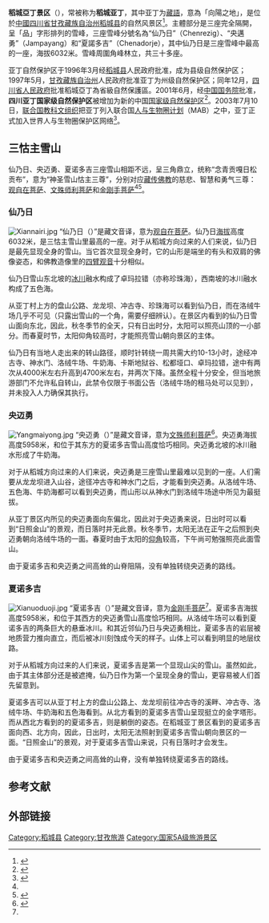 {{for|同名机场|稻城亚丁机场}}
{{Infobox protected area
| name = 四川亚丁国家级自然保护区
| alt_name = 
| iucn_category = 
| photo = Sacred mountain Xiannairi Yading Biosphere Reserve.jpg
| photo_width = 
| photo_alt = 
| photo_caption = 亚丁自然保护区仙乃日雪山
| map = China<!-- or | map_image = -->
| map_width = 
| map_alt = 
| map_caption = 
| relief =
| label = 
| label_position =
| mark =
| marker_size =
| location = [[中國|中國]][[四川省|四川省]][[甘孜藏族自治州|甘孜藏族自治州]][[稻城县|稻城县]]
| nearest_city = 
| coords = {{coord|28|22|N|100|14|E|display=inline}}
| coords_ref = 
| area_km2 = 3815.06
| designation =
| authorized =
| created =
| designated =
| established = 1996年3月20日<ref>{{cite web|title=四川亚丁国家级自然保护区|url=http://www.papc.cn/html/reserve/2671-1.htm|website=中国自然保护区标本资源共享平台|publisher=中国林业科学研究院|accessdate=2018-10-03|archivedate=2018-10-03|archiveurl=https://web.archive.org/web/20181003125336/http://www.papc.cn/html/reserve/2671-1.htm|dead-url=no}}</ref>
| visitation_num = 
| visitation_year = 
| visitation_ref =
| governing_body =
| administrator = 亚丁国家级自然保护区管理局
| operator =稻城亚丁景区管理局
| owner =
| world_heritage_site =
| website =https://cn.yadingtour.com/
| url = 
| child = 
| embedded = 
}}
'''稻城亞丁景区'''（{{lang-bo|འདབ་པའི་ཉི་བརྟེན་མཛེས་ལྗོངས་ཁུལ་|'dab pa Nyi brten mdzes ljongs khul}}），常被称为'''稻城亚丁'''，其中亚丁为[[藏語|藏語]]，意為「向陽之地」，是位於[[中國|中國]][[四川省|四川省]][[甘孜藏族自治州|甘孜藏族自治州]][[稻城县|稻城县]]的自然风景区<ref name="daolan">{{cite web|title=景区导览|url=http://www.yading.cn/mdd/140.html|accessdate=2018-10-02|publisher=yading.cn|archiveurl=https://web.archive.org/web/20181001063433/http://www.yading.cn/mdd/140.html|archivedate=2018-10-01|dead-url=no}}</ref>。主體部分是三座完全隔開，呈「品」字形排列的雪峰，三座雪峰分號名為“仙乃日”（Chenrezig）、“央邁勇”（Jampayang）和“夏諾多吉”（Chenadorje），其中仙乃日是三座雪峰中最高的一座，海拔6032米。雪峰周圍角峰林立，共三十多座。

亚丁自然保护区于1996年3月经[[稻城县|稻城县]]人民政府批准，成为县级自然保护区；1997年5月，[[甘孜藏族自治州|甘孜藏族自治州]]人民政府批准亚丁为州级自然保护区；同年12月，[[四川省人民政府|四川省人民政府]]批准稻城亞丁為省級自然保護區。2001年6月，经[[中华人民共和国国务院|中国国务院]]批准，'''四川亚丁国家级自然保护区'''被增加为新的中国[[中国自然保护区|国家级自然保护区]]<ref>{{cite web|title=国务院办公厅关于发布内蒙古大黑山等16处新建国家级自然保护区的通知|url=http://www.gov.cn/gongbao/content/2001/content_60928.htm|accessdate=2018-10-02|website=中国政府网|publisher=国务院办公厅|archiveurl=https://web.archive.org/web/20181003062135/http://www.gov.cn/gongbao/content/2001/content_60928.htm|archivedate=2018-10-03|dead-url=no}}</ref>。2003年7月10日，[[联合国教育、科学及文化组织|联合国教科文组织]]把亚丁列入联合国[[人與生物圈計劃|人与生物圈计划]]（MAB）之中，亚丁正式加入世界人与生物圈保护区网络<ref name="unesco">{{cite web|title=Biosphere Reserve Information-China-YADING|url=http://www.unesco.org/mabdb/br/brdir/directory/biores.asp?mode=all&code=CPR+24|accessdate=2018-10-03|publisher=联合国教科文组织|archiveurl=https://web.archive.org/web/20180823004033/http://www.unesco.org/mabdb/br/brdir/directory/biores.asp?code=CPR+24&mode=all|archivedate=2018-08-23|dead-url=no}}</ref>。

==三怙主雪山==
仙乃日、央迈勇、夏诺多吉三座雪山相距不远，呈三角鼎立，统称“念青贡嘎日松贡布”，意为“神圣雪山怙主三尊”，分别对应[[藏传佛教|藏传佛教]]的慈悲、智慧和勇气三尊：[[觀世音菩薩|观自在菩萨]]、[[文殊菩萨|文殊师利菩萨]]和[[金剛手菩薩|金刚手菩萨]]<ref name="daolan" /><ref>{{cite web|title=沿途攻略|url=http://www.yading.gov.cn/view.php?aid=489|accessdate=2018-10-03|website=www.yading.gov.cn|archiveurl=https://web.archive.org/web/20181003100834/http://www.yading.gov.cn/view.php?aid=489|archivedate=2018-10-03|dead-url=yes}}</ref>。

===仙乃日===
[[File:Xiannairi.jpg|left]]
“仙乃日（{{lang-bo|སྤྱན་རས་གཟིགས|Jänräsig}}）”是藏文音译，意为[[观自在菩萨|观自在菩萨]]。仙乃日[[海拔|海拔]]高度6032米，是三怙主雪山里最高的一座。对于从稻城方向过来的人们来说，仙乃日是最先显现全身的雪山。当它首次显现全身时，它的山形是端坐的有头和双肩的佛像姿态，和佛教造像里的[[四臂觀音|四臂观音]]十分相似。

仙乃日雪山东北坡的[[冰川|冰川]]融水构成了卓玛拉错（亦称珍珠海），西南坡的冰川融水构成了五色海。

从亚丁村上方的盘山公路、龙龙坝、冲古寺、珍珠海可以看到仙乃日，而在洛绒牛场几乎不可见（只露出雪山的一个角，需要仔细辨认）。在景区内看到的仙乃日雪山面向东北，因此，秋冬季节的全天，只有日出时分，太阳可以照亮山顶的一小部分。而春夏时节，太阳仰角较高时，才能照亮雪山朝向景区的主体。

仙乃日有当地人走出来的转山路径，顺时针转绕一周共需大约10-13小时，途经冲古寺、神水门、洛绒牛场、牛奶海、卡斯地狱谷、松都垭口、卓玛拉错，途中有两次从4000米左右升高到4700米左右，并两次下降。虽然全程十分安全，但当地旅游部门不允许私自转山，此禁令仅限于书面公告（洛绒牛场的租马处可以见到），并未投入人力确保其执行。

===央迈勇===
[[File:Yangmaiyong.jpg|right]]
“央迈勇（{{lang-bo|འཇམ་དཔལ་དབྱངས|Jampalyang}}）”是藏文音译，意为[[文殊师利菩萨|文殊师利菩萨]]<ref name="daocheng">{{Cite web|title=稻城名山讲解--央迈勇|url=http://www.daocheng.net/daocheng/2253512.html?1266805434|accessdate=2020-07-21|work=稻城旅游网|archiveurl=https://web.archive.org/web/20160304114328/http://www.daocheng.net/daocheng/2253512.html?1266805434|archivedate=2016-03-04|dead-url=no}}</ref>。央迈勇海拔高度5958米，和位于其东方的夏诺多吉雪山高度恰巧相同。央迈勇北坡的冰川融水形成了牛奶海。

对于从稻城方向过来的人们来说，央迈勇是三座雪山里最难以见到的一座。人们需要从龙龙坝进入山谷，途径冲古寺和神水门之后，才能看到央迈勇。从洛绒牛场、五色海、牛奶海都可以看到央迈勇，而山形以从神水门到洛绒牛场途中所见为最挺拔。

从亚丁景区内所见的央迈勇面向东偏北，因此对于央迈勇来说，日出时可以看到“日照金山”的景观，而日落时并无此景。秋冬季节，太阳无法在正午之后照到央迈勇朝向洛绒牛场的一面。春夏时由于太阳的[[仰角|仰角]]较高，下午尚可勉强照亮此面雪山。

由于夏诺多吉和央迈勇之间高耸的山脊阻隔，没有单独转绕央迈勇的路线。

===夏诺多吉===
[[File:Xianuoduoji.jpg|right]]
“夏诺多吉（{{lang-bo|ཕྱག་ན་རྡོ་རྗེ|Dhak na dorje}}）”是藏文音译，意为[[金剛手菩薩|金刚手菩萨]]<ref name="daocheng" />。夏诺多吉海拔高度5958米，和位于其西方的央迈勇雪山高度恰巧相同。从洛绒牛场可以看到夏诺多吉的两条巨大的悬垂冰川。和其近邻仙乃日与央迈勇相比，夏诺多吉的岩层被地质营力推向直立，而后被冰川刻蚀成今天的样子。山体上可以看到明显的地层纹路。

对于从稻城方向过来的人们来说，夏诺多吉是第一个显现山尖的雪山。虽然如此，由于其主体部分还是被遮掩，仙乃日作为第一个呈现全身的雪山，更容易被人们首先留意到。

夏诺多吉可以从亚丁村上方的盘山公路上、龙龙坝前往冲古寺的溪畔、冲古寺、洛绒牛场、牛奶海和五色海看到。从北方看到的夏诺多吉雪山呈现挺立的金字塔形。而从西北方看到的的夏诺多吉，则是躺倒的姿态。在稻城亚丁景区看到的夏诺多吉面向西、北方向，因此，日出时，太阳无法照射到夏诺多吉雪山朝向景区的一面。“日照金山”的景观，对于夏诺多吉雪山来说，只有日落时才会发生。

由于夏诺多吉和央迈勇之间高耸的山脊，没有单独转绕夏诺多吉的路线。

==参考文献==
{{reflist}}

==外部链接==

{{Sichuan topics}}
{{国家5A级旅游景区}}
{{中国神山}}

[[Category:稻城县|Category:稻城县]]
[[Category:甘孜旅游|Category:甘孜旅游]]
[[Category:国家5A级旅游景区|Category:国家5A级旅游景区]]